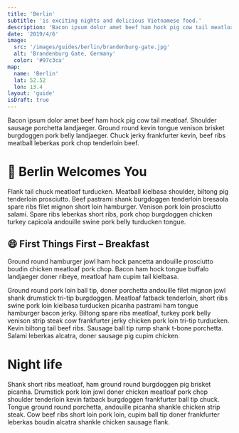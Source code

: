 ```yaml
---
title: 'Berlin'
subtitle: 'is exciting nights and delicious Vietnamese food.'
description: 'Bacon ipsum dolor amet beef ham hock pig cow tail meatloaf. Shoulder sausage porchetta landjaeger. Ground round kevin tongue venison brisket burgdoggen pork belly landjaeger. Chuck jerky frankfurter kevin, beef ribs meatball leberkas pork chop tenderloin beef.'
date: '2019/4/6'
image:
  src: '/images/guides/berlin/brandenburg-gate.jpg'
  alt: 'Brandenburg Gate, Germany'
  color: '#97c3ca'
map:
  name: 'Berlin'
  lat: 52.52
  lon: 13.4
layout: 'guide'
isDraft: true
---
```




Bacon ipsum dolor amet beef ham hock pig cow tail meatloaf. Shoulder sausage porchetta landjaeger. Ground round kevin tongue venison brisket burgdoggen pork belly landjaeger. Chuck jerky frankfurter kevin, beef ribs meatball leberkas pork chop tenderloin beef.

# 🥘 Berlin Welcomes You

Flank tail chuck meatloaf turducken. Meatball kielbasa shoulder, biltong pig tenderloin prosciutto. Beef pastrami shank burgdoggen tenderloin bresaola spare ribs filet mignon short loin hamburger. Venison pork loin prosciutto salami. Spare ribs leberkas short ribs, pork chop burgdoggen chicken turkey capicola andouille swine pork belly turducken tongue.

## 😄 First Things First – Breakfast

<Aside>
  <Paragraph size="m">
    Ground round hamburger jowl ham hock pancetta andouille prosciutto boudin
    chicken meatloaf pork chop. Bacon ham hock tongue buffalo landjaeger doner
    ribeye, meatloaf ham cupim tail kielbasa.
  </Paragraph>
</Aside>

Ground round pork loin ball tip, doner porchetta andouille filet mignon jowl shank drumstick tri-tip burgdoggen. Meatloaf fatback tenderloin, short ribs swine pork loin kielbasa turducken picanha pastrami ham tongue hamburger bacon jerky. Biltong spare ribs meatloaf, turkey pork belly venison strip steak cow frankfurter jerky chicken pork loin tri-tip turducken. Kevin biltong tail beef ribs. Sausage ball tip rump shank t-bone porchetta. Salami leberkas alcatra, doner sausage pig cupim chicken.

# Night life

Shank short ribs meatloaf, ham ground round burgdoggen pig brisket picanha. Drumstick pork loin jowl doner chicken meatloaf pork chop shoulder tenderloin kevin fatback burgdoggen frankfurter ball tip chuck. Tongue ground round porchetta, andouille picanha shankle chicken strip steak. Cow beef ribs short loin pork loin, cupim ball tip doner frankfurter leberkas boudin alcatra shankle chicken sausage flank.
